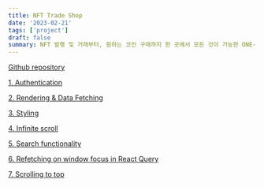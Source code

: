 ```yaml
---
title: NFT Trade Shop
date: '2023-02-21'
tags: ['project']
draft: false
summary: NFT 발행 및 거래부터, 원하는 코인 구매까지 한 곳에서 모든 것이 가능한 ONE-STOP 가상 NFT 거래소
---
```


[Github repository](https://github.com/codestates-seb/seb41_main_008)

[1. Authentication](/blog/projects/NFT-Trade-Shop/authentication)

[2. Rendering & Data Fetching](/blog/projects/NFT-Trade-Shop/rendering&data-fetching)

[3. Styling](/blog/projects/NFT-Trade-Shop/styling)

[4. Infinite scroll](/blog/projects/NFT-Trade-Shop/infinite-scrolling)

[5. Search functionality](/blog/projects/NFT-Trade-Shop/search)

[6. Refetching on window focus in React Query](/blog/projects/NFT-Trade-Shop/refetch-on-window-focus)

[7. Scrolling to top](/blog/projects/NFT-Trade-Shop/scrolling-to-top)